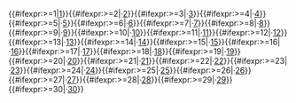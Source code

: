 <includeonly><span style="nowrap">'''[[日本眾議院小選舉區列表#{{{1}}}|{{{1}}}]]''' {{#ifexpr:{{{2}}}>=1|[[{{{1}}}第1區|1]]}}{{#ifexpr:{{{2}}}>=2|·[[{{{1}}}第2區|2]]}}{{#ifexpr:{{{2}}}>=3|·[[{{{1}}}第3區|3]]}}{{#ifexpr:{{{2}}}>=4|·[[{{{1}}}第4區|4]]}}{{#ifexpr:{{{2}}}>=5|·[[{{{1}}}第5區|5]]}}{{#ifexpr:{{{2}}}>=6|·[[{{{1}}}第6區|6]]}}{{#ifexpr:{{{2}}}>=7|·[[{{{1}}}第7區|7]]}}{{#ifexpr:{{{2}}}>=8|·[[{{{1}}}第8區|8]]}}{{#ifexpr:{{{2}}}>=9|·[[{{{1}}}第9區|9]]}}{{#ifexpr:{{{2}}}>=10|·[[{{{1}}}第10區|10]]}}{{#ifexpr:{{{2}}}>=11|·[[{{{1}}}第11區|11]]}}{{#ifexpr:{{{2}}}>=12|·[[{{{1}}}第12區|12]]}}{{#ifexpr:{{{2}}}>=13|·[[{{{1}}}第13區|13]]}}{{#ifexpr:{{{2}}}>=14|·[[{{{1}}}第14區|14]]}}{{#ifexpr:{{{2}}}>=15|·[[{{{1}}}第15區|15]]}}{{#ifexpr:{{{2}}}>=16|·[[{{{1}}}第16區|16]]}}{{#ifexpr:{{{2}}}>=17|·[[{{{1}}}第17區|17]]}}{{#ifexpr:{{{2}}}>=18|·[[{{{1}}}第18區|18]]}}{{#ifexpr:{{{2}}}>=19|·[[{{{1}}}第19區|19]]}}{{#ifexpr:{{{2}}}>=20|·[[{{{1}}}第20區|20]]}}{{#ifexpr:{{{2}}}>=21|·[[{{{1}}}第21區|21]]}}{{#ifexpr:{{{2}}}>=22|·[[{{{1}}}第22區|22]]}}{{#ifexpr:{{{2}}}>=23|·[[{{{1}}}第23區|23]]}}{{#ifexpr:{{{2}}}>=24|·[[{{{1}}}第24區|24]]}}{{#ifexpr:{{{2}}}>=25|·[[{{{1}}}第25區|25]]}}{{#ifexpr:{{{2}}}>=26|·[[{{{1}}}第26區|26]]}}{{#ifexpr:{{{2}}}>=27|·[[{{{1}}}第27區|27]]}}{{#ifexpr:{{{2}}}>=28|·[[{{{1}}}第28區|28]]}}{{#ifexpr:{{{2}}}>=29|·[[{{{1}}}第29區|29]]}}{{#ifexpr:{{{2}}}>=30|·[[{{{1}}}第30區|30]]}}</span></includeonly>